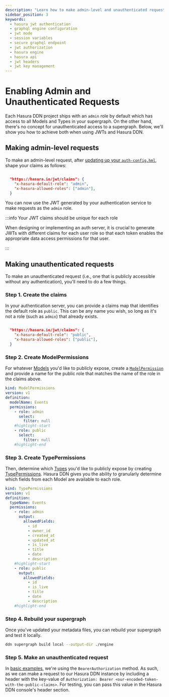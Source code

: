 ```yaml
---
description: "Learn how to make admin-level and unauthenticated requests to a Hasura DDN instance with JWTs."
sidebar_position: 3
keywords:
  - hasura jwt authentication
  - graphql engine configuration
  - jwt mode
  - session variables
  - secure graphql endpoint
  - jwt authorization
  - hasura engine
  - hasura api
  - jwt headers
  - jwt key management
---
```


# Enabling Admin and Unauthenticated Requests

Each Hasura DDN project ships with an `admin` role by default which has access to all Models and Types in your
supergraph. On the other hand, there's no concept for unauthenticated access to a supergraph. Below, we'll show you how
to achieve both when using JWTs and Hasura DDN.

## Making admin-level requests

To make an admin-level request, after
[updating up your `auth-config.hml`](/auth/authentication/jwt/setup.mdx#step-1-update-your-authconfig), shape your
claims as follows:

```json title="Claims configuration in your authentication service"

  "https://hasura.io/jwt/claims": {
    "x-hasura-default-role": "admin",
    "x-hasura-allowed-roles": ["admin"],
  }
```

You can now use the JWT generated by your authentication service to make requests as the `admin` role.

:::info Your JWT claims should be unique for each role

When designing or implementing an auth server, it is crucial to generate JWTs with different claims for each user role so that each token enables the appropriate data access permissions for that user.

:::

## Making unauthenticated requests

To make an unauthenticated request (i.e., one that is publicly accessible without any authentication), you'll need to do
a few things.

### Step 1. Create the claims

In your authentication server, you can provide a claims map that identifies the default role as `public`. This can be
any name you wish, so long as it's not a role (such as `admin`) that already exists.

```json title="JWT claims configuration in your authentication service"

  "https://hasura.io/jwt/claims": {
    "x-hasura-default-role": "public",
    "x-hasura-allowed-roles": ["public"],
  }
```

### Step 2. Create ModelPermissions

For whatever [Models](/supergraph-modeling/models.mdx) you'd like to publicly expose, create a
[`ModelPermission`](/supergraph-modeling/permissions.mdx#modelpermissions-modelpermissions) and provide a name for the
public role that matches the name of the role in the claims above.

```yaml title="Example ModelPermission for an Events Model"
kind: ModelPermissions
version: v1
definition:
  modelName: Events
  permissions:
    - role: admin
      select:
        filter: null
    #highlight-start
    - role: public
      select:
        filter: null
    #highlight-end
```

### Step 3. Create TypePermissions

Then, determine which [Types](/supergraph-modeling/types.mdx) you'd like to publicly expose by creating
[TypePermissions](/supergraph-modeling/permissions.mdx#typepermissions-typepermissions). Hasura DDN gives you the
ability to granularly determine which fields from each Model are available to each role.

```yaml title="Example TypePermissions for an Events Model"
kind: TypePermissions
version: v1
definition:
  typeName: Events
  permissions:
    - role: admin
      output:
        allowedFields:
          - id
          - owner_id
          - created_at
          - updated_at
          - is_live
          - title
          - date
          - description
    #highlight-start
    - role: public
      output:
        allowedFields:
          - id
          - is_live
          - title
          - date
          - description
    #highlight-end
```

### Step 4. Rebuild your supergraph

Once you've updated your metadata files, you can rebuild your supergraph and test it locally.

```bash title="From the root of your project, run:"
ddn supergraph build local --output-dir ./engine
```

### Step 5. Make an unauthenticated request

In [basic examples](auth/authentication/jwt/setup.mdx#step-1-update-your-authconfig), we're using the
`BearerAuthorization` method. As such, as we can make a request to our Hasura DDN instance by including a header with
the key-value of `Authorization: Bearer <our-encoded-token-with-the-public-claims>`. For testing, you can pass this
value in the Hasura DDN console's header section.
